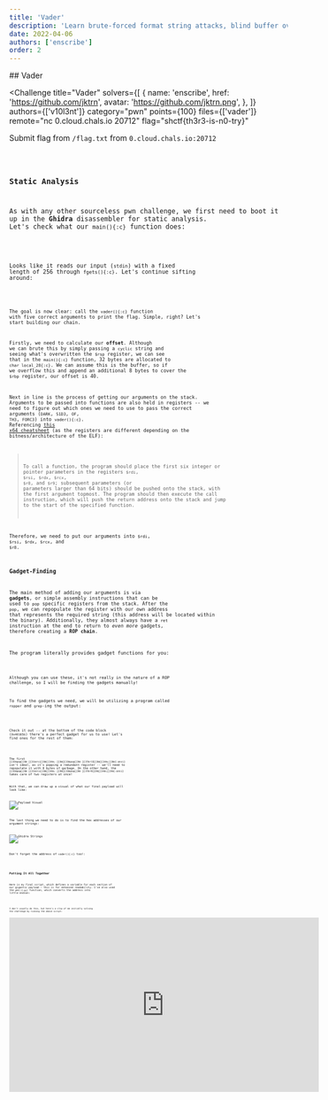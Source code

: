 ```yaml
---
title: 'Vader'
description: 'Learn brute-forced format string attacks, blind buffer overflows, and return-oriented programming in this writeup compilation from Space Heroes CTF.'
date: 2022-04-06
authors: ['enscribe']
order: 2
---
```



<div class="invisible h-0! [&+*]:mt-0 [&+*_*]:mt-0">
## Vader
</div>

<Challenge
  title="Vader"
  solvers={[
    {
      name: 'enscribe',
      href: 'https://github.com/jktrn',
      avatar: 'https://github.com/jktrn.png',
    },
  ]}
  authors={['v10l3nt']}
  category="pwn"
  points={100}
  files={['vader']}
  remote="nc 0.cloud.chals.io 20712"
  flag="shctf{th3r3-is-n0-try}"
>
  Submit flag from `/flag.txt` from `0.cloud.chals.io:20712`
</Challenge>


<Code code={Code6} lang="ansi" />

### Static Analysis

As with any other sourceless pwn challenge, we first need to boot it up in the **Ghidra** disassembler for static analysis. Let's check what our `main(){:c}` function does:


<Code code={Code7} lang="c" title="main()" />

Looks like it reads our input (`stdin`) with a fixed length of 256 through `fgets(){:c}`. Let's continue sifting around:


<Code code={Code8} lang="c" title="vader()" />

The goal is now clear: call the `vader(){:c}` function with five correct arguments to print the flag. Simple, right? Let's start building our chain.

Firstly, we need to calculate our **offset**. Although we can brute this by simply passing a `cyclic` string and seeing what's overwritten the `$rsp` register, we can see that in the `main(){:c}` function, 32 bytes are allocated to `char local_28{:c}`. We can assume this is the buffer, so if we overflow this and append an additional 8 bytes to cover the `$rbp` register, our offset is 40.

Next in line is the process of getting our arguments on the stack. Arguments to be passed into functions are also held in registers -- we need to figure out which ones we need to use to pass the correct arguments (`DARK`, `S1D3`, `OF`, `TH3`, `FORC3`) into `vader(){:c}`. Referencing [this x64 cheatsheet](https://cs.brown.edu/courses/cs033/docs/guides/x64_cheatsheet.pdf) (as the registers are different depending on the bitness/architecture of the ELF):

> To call a function, the program should place the first six integer or pointer parameters in the registers `$rdi`, `$rsi`, `$rdx`, `$rcx`, `$r8`, and `$r9`; subsequent parameters (or parameters larger than 64 bits) should be pushed onto the stack, with the first argument topmost. The program should then execute the call instruction, which will push the return address onto the stack and jump to the start of the specified function.

Therefore, we need to put our arguments into `$rdi`, `$rsi`, `$rdx`, `$rcx`, and `$r8`.

### Gadget-Finding

The main method of adding our arguments is via **gadgets**, or simple assembly instructions that can be used to `pop` specific registers from the stack. After the `pop`, we can repopulate the register with our own address that represents the required string (this address will be located within the binary). Additionally, they almost always have a `ret` instruction at the end to return to _even more_ gadgets, therefore creating a **ROP chain**.

<Callout variant="remark">
The program literally provides gadget functions for you:


<Code code={Code9} lang="ansi" />

Although you can use these, it's not really in the nature of a ROP challenge, so I will be finding the gadgets manually!
</Callout>

To find the gadgets we need, we will be utilizing a program called `ropper` and `grep`-ing the output:


<Code code={Code10} lang="ansi" mark={15} />

Check it out -- at the bottom of the code block (`0x40165b`) there's a perfect gadget for us to use! Let's find ones for the rest of them:


<Code code={Code11} lang="ansi" />

The first `[33mpop[0m [31mrsi[0m[34m; [0m[33mpop[0m [37mr15[0m[34m;[0m{:ansi}` isn't ideal, as it's popping a redundant register -- we'll need to repopulate it with 8 bytes of garbage. On the other hand, the `[33mpop[0m [31mrcx[0m[34m; [0m[33mpop[0m [37mr8[0m[34m;[0m{:ansi}` takes care of two registers at once!

With that, we can draw up a visual of what our final payload will look like:

![Payload Visual](assets/payload-visual.svg)

The last thing we need to do is to find the hex addresses of our argument strings:

![Ghidra Strings](assets/strings.png)

Don't forget the address of `vader(){:c}` too!:


<Code code={Code12} lang="ansi" />

### Putting It All Together

Here is my final script, which defines a variable for each section of our gigantic payload — this is for enhanced readability. I've also used the `p64(){:py}` function, which converts the address into little endian:


<Code code={Code13} lang="py" title="solve.py" />

I don't usually do this, but here's a clip of me initially solving the challenge by running the above script:

<iframe
    width="560"
    height="315"
    src="https://www.youtube.com/embed/rvMORfSC2CU"
    frameborder="0"
    allow="accelerometer; autoplay; encrypted-media; gyroscope; picture-in-picture"
    allowfullscreen
    className="my-6 mx-auto"
/>

This is considered a "simple" challenge for those experienced with the field of return-oriented programming within pwn/binary challenges. However, I had none prior to this competition, so Vader was one of the most time-consuming and annoying challenges to work with. Yet, it was probably the most satisfying solve throughout the entire competition, and it was my first time utilizing gadgets and building a ROP chain. I hope you enjoyed!
